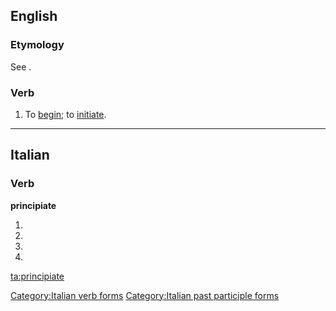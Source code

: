 ==English==

===Etymology===
See {{term|principiant}}.

===Verb===
{{en-verb|principiat|ed}}

# {{obsolete}} To [[begin]]; to [[initiate]].
#: {{rfquotek|Sir M. Hale}}

{{Webster 1913}}

----

==Italian==

===Verb===
'''principiate'''

# {{conjugation of|principiare||2|p|pres|ind|lang=it}}
# {{conjugation of|principiare||2|p|imp|lang=it}}
# {{conjugation of|principiare||2|p|pres|sub|lang=it}}
# {{form of|[[feminine|Feminine]] plural|principiato}}

[[Category:Italian verb forms]]
[[Category:Italian past participle forms]]

[[ta:principiate]]